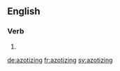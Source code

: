 
==English==

===Verb===
{{head|en|present participle}}

# {{present participle of|azotize|lang=en|nocat=1}}

[[de:azotizing]]
[[fr:azotizing]]
[[sv:azotizing]]